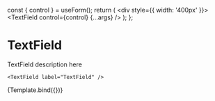 

<Meta title="Forms/Fields/TextField" component={TextField} />

  const { control } = useForm();
  return (
    <div style={{ width: '400px' }}>
      <TextField control={control} {...args} />
    </div>
  );
};

# TextField

TextField description here

```tsx
<TextField label="TextField" />
```

<Canvas>
  <Story
    name="TextField"
    args={{
      placeholder: 'Type here...',
      hasInputIcon: true,
      name: 'Email',
    }}
  >
    {Template.bind({})}
  </Story>
</Canvas>

<ArgsTable story="TextField" />
